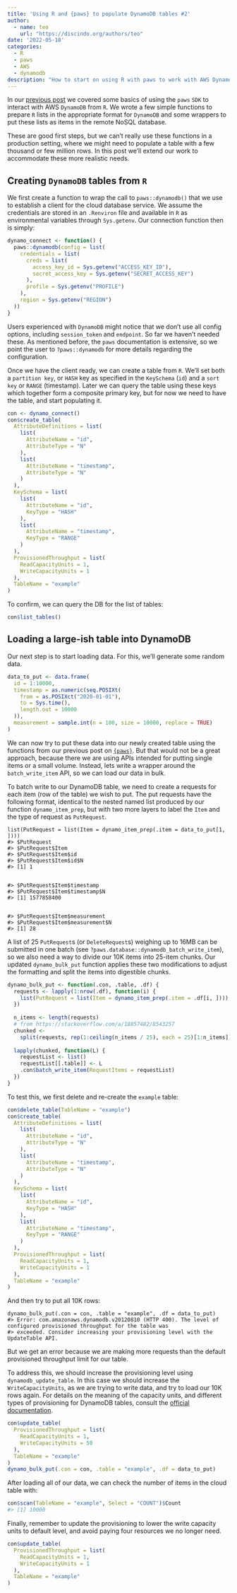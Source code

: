 ```yaml
---
title: 'Using R and {paws} to populate DynamoDB tables #2'
author: 
  - name: teo
    url: "https://discindo.org/authors/teo"
date: '2022-05-18'
categories:
  - R
  - paws
  - AWS
  - dynamodb
description: "How to start on using R with paws to work with AWS DynamoDB, part 2."
---
```




In our [previous post](https://www.discindo.org/post/2022-04-30-using-r-and-paws-to-populate-dynamodb-tables/) we covered some basics of using the `paws` `SDK` to interact with AWS `DynamoDB` from `R`. We wrote a few simple functions to prepare `R` lists in the appropriate format for `DynamoDB` and some wrappers to put these lists as items in the remote NoSQL database. 

These are good first steps, but we can't really use these functions in a production setting, where we might need to populate a table with a few thousand or few million rows. In this post we'll extend our work to accommodate these
more realistic needs.

## Creating `DynamoDB` tables from `R`

We first create a function to wrap the call to `paws::dynamodb()` that we use to establish a client for the cloud database service. We assume the credentials are stored in an `.Renviron` file and available in `R` as environmental variables through `Sys.getenv`. Our connection function then is simply:

```r
dynamo_connect <- function() {
  paws::dynamodb(config = list(
    credentials = list(
      creds = list(
        access_key_id = Sys.getenv("ACCESS_KEY_ID"),
        secret_access_key = Sys.getenv("SECRET_ACCESS_KEY")
      ),
      profile = Sys.getenv("PROFILE")
    ),
    region = Sys.getenv("REGION")
  ))
}
```

Users experienced with `DynamoDB` might notice that we don't use all config options,
including `session_token` and `endpoint`. So far we haven't needed these. As mentioned before,
the `paws` documentation is extensive, so we point the user to `?paws::dynamodb` for more details
regarding the configuration.

Once we have the client ready, we can create a table from `R`. We'll set both a `partition key`, 
or `HASH` key as specified in the `KeySchema` (`id`) and a `sort key` or `RANGE` (timestamp). Later
we can query the table using these keys which together form a composite primary key, but for now 
we need to have the table, and start populating it.

```r
con <- dynamo_connect()
con$create_table(
  AttributeDefinitions = list(
    list(
      AttributeName = "id",
      AttributeType = "N"
    ),
    list(
      AttributeName = "timestamp",
      AttributeType = "N"
    )
  ),
  KeySchema = list(
    list(
      AttributeName = "id",
      KeyType = "HASH"
    ),
    list(
      AttributeName = "timestamp",
      KeyType = "RANGE"
    )
  ),
  ProvisionedThroughput = list(
    ReadCapacityUnits = 1,
    WriteCapacityUnits = 1
  ),
  TableName = "example"
)
```

To confirm, we can query the DB for the list of tables:

```r
con$list_tables()
```

## Loading a large-ish table into DynamoDB

Our next step is to start loading data. For this, we'll generate some random data.

```r
data_to_put <- data.frame(
  id = 1:10000,
  timestamp = as.numeric(seq.POSIXt(
    from = as.POSIXct("2020-01-01"),
    to = Sys.time(),
    length.out = 10000
  )),
  measurement = sample.int(n = 100, size = 10000, replace = TRUE)
)
```

We can now try to put these data into our newly created table using the functions from
our previous post on [`{paws}`](https://discindo.org/post/2022-04-30-using-r-and-paws-to-populate-dynamodb-tables/).
But that would not be a great approach, because there we are using APIs intended for putting single
items or a small volume. Instead, lets write a wrapper around the `batch_write_item` API, so we can load our data in bulk.

To batch write to our DynamoDB table, we need to create a requests for each item
(row of the table) we wish to put. The put requests have the following format,
identical to the nested named list produced by our function `dynamo_item_prep`, but
with two more layers to label the `Item` and the type of request as `PutRequest`. 

```
list(PutRequest = list(Item = dynamo_item_prep(.item = data_to_put[1, ])))
#> $PutRequest
#> $PutRequest$Item
#> $PutRequest$Item$id
#> $PutRequest$Item$id$N
#> [1] 1


#> $PutRequest$Item$timestamp
#> $PutRequest$Item$timestamp$N
#> [1] 1577858400


#> $PutRequest$Item$measurement
#> $PutRequest$Item$measurement$N
#> [1] 28
```

A list of 25 `PutRequest`s (or `DeleteRequest`s) weighing up to 16MB can be submitted in one batch
(see `?paws.database::dynamodb_batch_write_item`), so we also need a way to divide our
10K items into 25-item chunks. Our updated `dynamo_bulk_put` function applies these two 
modifications to adjust the formatting and split the items into digestible chunks. 

```r
dynamo_bulk_put <- function(.con, .table, .df) {
  requests <- lapply(1:nrow(.df), function(i) {
    list(PutRequest = list(Item = dynamo_item_prep(.item = .df[i, ])))
  })
  
  n_items <- length(requests)
  # from https://stackoverflow.com/a/18857482/8543257
  chunked <-
    split(requests, rep(1:ceiling(n_items / 25), each = 25)[1:n_items])
  
  lapply(chunked, function(L) {
    requestList <- list()
    requestList[[.table]] <- L
    .con$batch_write_item(RequestItems = requestList)
  })
}
```

To test this, we first delete and re-create the `example` table:

```r
con$delete_table(TableName = "example")
con$create_table(
  AttributeDefinitions = list(
    list(
      AttributeName = "id",
      AttributeType = "N"
    ),
    list(
      AttributeName = "timestamp",
      AttributeType = "N"
    )
  ),
  KeySchema = list(
    list(
      AttributeName = "id",
      KeyType = "HASH"
    ),
    list(
      AttributeName = "timestamp",
      KeyType = "RANGE"
    )
  ),
  ProvisionedThroughput = list(
    ReadCapacityUnits = 1,
    WriteCapacityUnits = 1
  ),
  TableName = "example"
)
```

And then try to put all 10K rows:

```
dynamo_bulk_put(.con = con, .table = "example", .df = data_to_put)
#> Error: com.amazonaws.dynamodb.v20120810 (HTTP 400). The level of configured provisioned throughput for the table was
#> exceeded. Consider increasing your provisioning level with the UpdateTable API.
```

But we get an error because we are making more requests than the default provisioned throughput limit for our table. 

To address this, we should increase the provisioning level using `dynamodb_update_table`. In this
case we should increase the `WriteCapacityUnits`, as we are trying to write data,
and try to load our 10K rows again. For details on the meaning of the capacity units,
and different types of provisioning for DynamoDB tables, consult the [official documentation](https://docs.aws.amazon.com/amazondynamodb/latest/developerguide/HowItWorks.ReadWriteCapacityMode.html).

```r
con$update_table(
  ProvisionedThroughput = list(
    ReadCapacityUnits = 1,
    WriteCapacityUnits = 50
  ),
  TableName = "example"
)
dynamo_bulk_put(.con = con, .table = "example", .df = data_to_put)
```

After loading all of our data, we can check the number of items in the cloud table with:

```r
con$scan(TableName = "example", Select = "COUNT")$Count
#> [1] 10000
```

Finally, remember to update the provisioning to lower the write capacity units to default level,
and avoid paying four resources we no longer need.

```r
con$update_table(
  ProvisionedThroughput = list(
    ReadCapacityUnits = 1,
    WriteCapacityUnits = 1
  ),
  TableName = "example"
)
```


